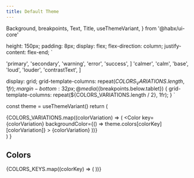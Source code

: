 ```yaml
---
title: Default Theme
---
```



  Background,
  breakpoints,
  Text,
  Title,
  useThemeVariant,
} from '@habx/ui-core'

  height: 150px;
  padding: 8px;
  display: flex;
  flex-direction: column;
  justify-content: flex-end;
`

  'primary',
  'secondary',
  'warning',
  'error',
  'success',
]
  'calmer',
  'calm',
  'base',
  'loud',
  'louder',
  'contrastText',
]

  display: grid;
  grid-template-columns: repeat(${COLORS_VARIATIONS.length}, 1fr);
  margin-bottom: 32px;
  @media (${breakpoints.below.tablet}) {
    grid-template-columns: repeat(${COLORS_VARIATIONS.length / 2}, 1fr);
  }
`

  const theme = useThemeVariant()
  return (
    <div>
      <Title type="section">{colorKey}</Title>
      <ColorVariationsContainer>
        {COLORS_VARIATIONS.map((colorVariation) => (
          <Color
            key={colorVariation}
            backgroundColor={() => theme.colors[colorKey][colorVariation]}
          >
            <Text>{colorVariation}</Text>
          </Color>
        ))}
      </ColorVariationsContainer>
    </div>
  )
}

## Colors

<DocuBackground>
  {COLORS_KEYS.map((colorKey) => (
    <ColorVariations key={colorKey} colorKey={colorKey} />
  ))}
</DocuBackground>
